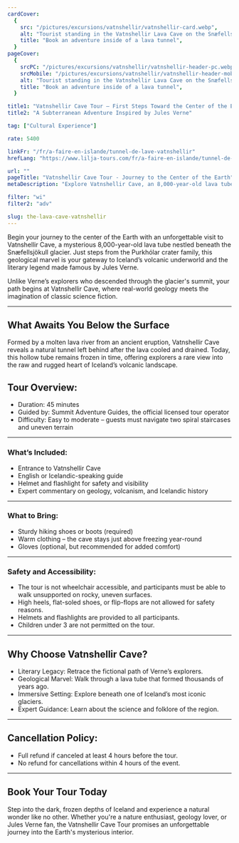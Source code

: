 ```yaml
---
cardCover:
  {
    src: "/pictures/excursions/vatnshellir/vatnshellir-card.webp",
    alt: "Tourist standing in the Vatnshellir Lava Cave on the Snæfellsnes Peninsula",
    title: "Book an adventure inside of a lava tunnel",
  }
pageCover:
  {
    srcPC: "/pictures/excursions/vatnshellir/vatnshellir-header-pc.webp",
    srcMobile: "/pictures/excursions/vatnshellir/vatnshellir-header-mobile.webp",
    alt: "Tourist standing in the Vatnshellir Lava Cave on the Snæfellsnes Peninsula",
    title: "Book an adventure inside of a lava tunnel",
  }

title1: "Vatnshellir Cave Tour – First Steps Toward the Center of the Earth"
title2: "A Subterranean Adventure Inspired by Jules Verne"

tag: ["Cultural Experience"]

rate: 5400

linkFr: "/fr/a-faire-en-islande/tunnel-de-lave-vatnshellir"
hrefLang: "https://www.lilja-tours.com/fr/a-faire-en-islande/tunnel-de-lave-vatnshellir"

url: ""
pageTitle: "Vatnshellir Cave Tour - Journey to the Center of the Earth"
metaDescription: "Explore Vatnshellir Cave, an 8,000-year-old lava tube under Snæfellsjökull. Inspired by Jules Verne, this tour is a true underground adventure."

filter: "wi"
filter2: "adv"

slug: the-lava-cave-vatnshellir
---
```


Begin your journey to the center of the Earth with an unforgettable visit to Vatnshellir Cave, a mysterious 8,000-year-old lava tube nestled beneath the Snæfellsjökull glacier. Just steps from the Purkhólar crater family, this geological marvel is your gateway to Iceland’s volcanic underworld and the literary legend made famous by Jules Verne.

Unlike Verne’s explorers who descended through the glacier's summit, your path begins at Vatnshellir Cave, where real-world geology meets the imagination of classic science fiction.

---

## What Awaits You Below the Surface

Formed by a molten lava river from an ancient eruption, Vatnshellir Cave reveals a natural tunnel left behind after the lava cooled and drained. Today, this hollow tube remains frozen in time, offering explorers a rare view into the raw and rugged heart of Iceland’s volcanic landscape.

## Tour Overview:

- Duration: 45 minutes
- Guided by: Summit Adventure Guides, the official licensed tour operator
- Difficulty: Easy to moderate – guests must navigate two spiral staircases and uneven terrain

---

### What’s Included:

- Entrance to Vatnshellir Cave
- English or Icelandic-speaking guide
- Helmet and flashlight for safety and visibility
- Expert commentary on geology, volcanism, and Icelandic history

---

### What to Bring:

- Sturdy hiking shoes or boots (required)
- Warm clothing – the cave stays just above freezing year-round
- Gloves (optional, but recommended for added comfort)

---

### Safety and Accessibility:

- The tour is not wheelchair accessible, and participants must be able to walk unsupported on rocky, uneven surfaces.
- High heels, flat-soled shoes, or flip-flops are not allowed for safety reasons.
- Helmets and flashlights are provided to all participants.
- Children under 3 are not permitted on the tour.

---

## Why Choose Vatnshellir Cave?

- Literary Legacy: Retrace the fictional path of Verne’s explorers.
- Geological Marvel: Walk through a lava tube that formed thousands of years ago.
- Immersive Setting: Explore beneath one of Iceland’s most iconic glaciers.
- Expert Guidance: Learn about the science and folklore of the region.

---

## Cancellation Policy:

- Full refund if canceled at least 4 hours before the tour.
- No refund for cancellations within 4 hours of the event.

---

## Book Your Tour Today

Step into the dark, frozen depths of Iceland and experience a natural wonder like no other. Whether you're a nature enthusiast, geology lover, or Jules Verne fan, the Vatnshellir Cave Tour promises an unforgettable journey into the Earth's mysterious interior.

<script
  type="text/javascript"
  src="https://widgets.bokun.io/assets/javascripts/apps/build/BokunWidgetsLoader.js?bookingChannelUUID=97236c68-b945-4a96-8587-660bdc4c45fd"
  async
></script>

<div
  class="bokunWidget"
  data-src="https://widgets.bokun.io/online-sales/97236c68-b945-4a96-8587-660bdc4c45fd/experience-calendar/366"
></div>
